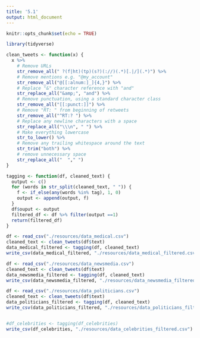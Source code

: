 ```yaml
---
title: '5.1'
output: html_document
---
```


```r
knitr::opts_chunk$set(echo = TRUE)
```

```r
library(tidyverse)
```
```r
clean_tweets <- function(x) {
  x %>%
    # Remove URLs
    str_remove_all(" ?(f|ht)(tp)(s?)(://)(.*)[.|/](.*)") %>%
    # Remove mentions e.g. "@my_account"
    str_remove_all("@[[:alnum:]_]{4,}") %>%
    # Replace "&" character reference with "and"
    str_replace_all("&amp;", "and") %>%
    # Remove punctuation, using a standard character class
    str_remove_all("[[:punct:]]") %>%
    # Remove "RT: " from beginning of retweets
    str_remove_all("^RT:? ") %>%
    # Replace any newline characters with a space
    str_replace_all("\\\n", " ") %>%
    # Make everything lowercase
    str_to_lower() %>%
    # Remove any trailing whitespace around the text
    str_trim("both") %>% 
    # remove unnecessary space
    str_replace_all("  "," ")
}
```

```r
tagging <- function(df, cleaned_text) {
  output <- c()
  for (words in str_split(cleaned_text, " ")) {
    f <- if_else(any(words %in% tag), 1, 0)
    output <- append(output, f)
  }
  df$ouput <- output
  filtered_df <- df %>% filter(output ==1) 
  return(filtered_df)
}
```



```r
df <- read_csv("./resources/data_medical.csv")
cleaned_text <- clean_tweets(df$text)
data_medical_filtered <- tagging(df, cleaned_text)
write_csv(data_medical_filtered, "./resources/data_medical_filtered.csv")

df <- read_csv("./resources/data_newsmedia.csv")
cleaned_text <- clean_tweets(df$text)
data_newsmedia_filtered <- tagging(df, cleaned_text)
write_csv(data_newsmedia_filtered, "./resources/data_newsmedia_filtered.csv")

df <- read_csv("./resources/data_politicians.csv")
cleaned_text <- clean_tweets(df$text)
data_politicians_filtered <- tagging(df, cleaned_text)
write_csv(data_politicians_filtered, "./resources/data_politicians_filtered.csv")
```
```r




```

```r
#df_celebrities <- tagging(df_celebrities)
write_csv(df_celebrities, "./resources/data_celebrities_filtered.csv")

```




